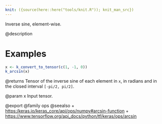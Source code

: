 ```yaml
---
knit: ({source(here::here("tools/knit.R")); knit_man_src})
---
```

Inverse sine, element-wise.

@description

# Examples
```r
x <- k_convert_to_tensor(c(1, -1, 0))
k_arcsin(x)
```

@returns
Tensor of the inverse sine of each element in `x`, in radians and in
the closed interval `[-pi/2, pi/2]`.

@param x Input tensor.

@export
@family ops
@seealso
+ <https:/keras.io/keras_core/api/ops/numpy#arcsin-function>
+ <https://www.tensorflow.org/api_docs/python/tf/keras/ops/arcsin>
